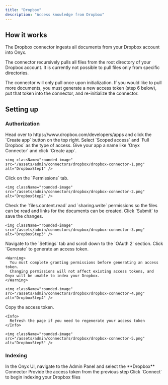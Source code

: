 ```yaml
---
title: "Dropbox"
description: "Access knowledge from Dropbox"
---
```


## How it works

The Dropbox connector ingests all documents from your Dropbox account into Onyx.

The connector recursively pulls all files from the root directory of your Dropbox account.
It is currently not possible to pull files only from specific directories.

The connector will only pull once upon initialization. If you would like to pull more documents,
you must generate a new access token (step 6 below), put that token into the connector, and re-initialize the connector.

## Setting up

### Authorization

<Steps>
  <Step title="Create Dropbox app">
    Head over to https://www.dropbox.com/developers/apps and click the `Create app` button on the top right.
    Select `Scoped access` and `Full Dropbox` as the type of access.
    Give your app a name like 'Onyx Connector' and click `Create app`.

    <img className="rounded-image" src="/assets/admin/connectors/dropbox/dropbox-connector-1.png" alt="DropboxStep1" />
  </Step>

  <Step title="Open Permissions">
    Click on the `Permissions` tab.

    <img className="rounded-image" src="/assets/admin/connectors/dropbox/dropbox-connector-2.png" alt="DropboxStep2" />
  </Step>

  <Step title="Grant required scopes">
    Check the `files.content.read` and `sharing.write` permissions so the files can be read and links for the documents
    can be created. Click `Submit` to save the changes.

    <img className="rounded-image" src="/assets/admin/connectors/dropbox/dropbox-connector-3.png" alt="DropboxStep3" />
  </Step>

  <Step title="Generate access token">
    Navigate to the `Settings` tab and scroll down to the `OAuth 2` section.
    Click `Generate` to generate an access token.

    <Warning>
      You must complete granting permissions before generating an access token.
      Changing permissions will not affect existing access tokens, and Onyx will be unable to index your Dropbox.
    </Warning>

    <img className="rounded-image" src="/assets/admin/connectors/dropbox/dropbox-connector-4.png" alt="DropboxStep4" />
  </Step>

  <Step title="Copy access token">
    Copy the access token.

    <Info>
      Refresh the page if you need to regenerate your access token
    </Info>

    <img className="rounded-image" src="/assets/admin/connectors/dropbox/dropbox-connector-5.png" alt="DropboxStep5" />
  </Step>
</Steps>

### Indexing

<Steps>
  <Step title="Open Dropbox connector">
    In the Onyx UI, navigate to the Admin Panel and select the **Dropbox** Connector
  </Step>

  <Step title="Enter access token">
    Provide the access token from the previous step
  </Step>

  <Step title="Start indexing">
    Click `Connect` to begin indexing your Dropbox files
  </Step>
</Steps>
